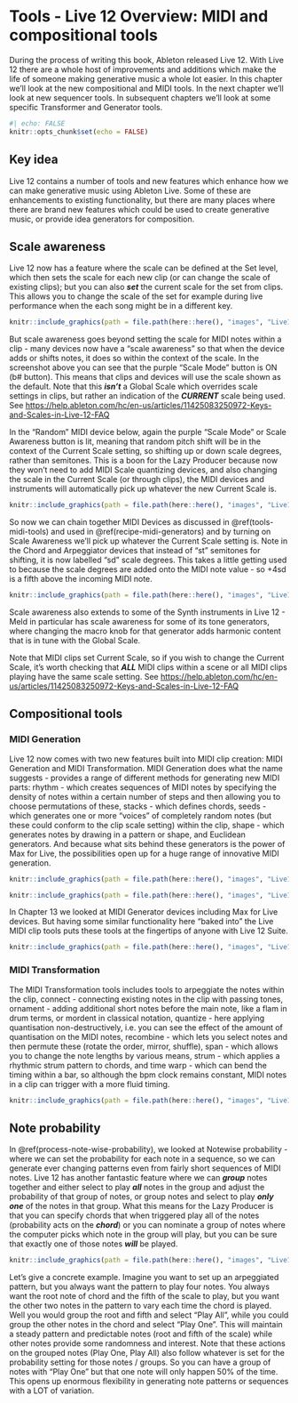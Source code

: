 # Tools - Live 12 Overview: MIDI and compositional tools {#tools-live12-overview}

During the process of writing this book, Ableton released Live 12. With Live 12
there are a whole host of improvements and additions which make the life of
someone making generative music a whole lot easier. In this chapter we'll look
at the new compositional and MIDI tools. In the next chapter we'll look at new
sequencer tools. In subsequent chapters we'll look at some specific Transformer
and Generator tools.

```r
#| echo: FALSE
knitr::opts_chunk$set(echo = FALSE)
```

::: callout-tip
## Key idea

Live 12 contains a number of tools and new features which enhance how we can
make generative music using Ableton Live. Some of these are enhancements to
existing functionality, but there are many places where there are brand new
features which could be used to create generative music, or provide idea
generators for composition.

::: 

## Scale awareness

Live 12 now has a feature where the scale can be defined at the Set level, which
then sets the scale for each new clip (or can change the scale of existing
clips); but you can also ***set*** the current scale for the set from clips.
This allows you to change the scale of the set for example during live
performance when the each song might be in a different key.

```r
knitr::include_graphics(path = file.path(here::here(), "images", "Live12_Scale.png"))
```

But scale awareness goes beyond setting the scale for MIDI notes within a clip -
many devices now have a "scale awareness" so that when the device adds or shifts
notes, it does so within the context of the scale. In the screenshot above you
can see that the purple "Scale Mode" button is ON (b# button). This means that
clips and devices will use the scale shown as the default. Note that this
***isn't*** a Global Scale which overrides scale settings in clips, but rather
an indication of the ***CURRENT*** scale being used. See
<https://help.ableton.com/hc/en-us/articles/11425083250972-Keys-and-Scales-in-Live-12-FAQ>

In the "Random" MIDI device below, again the purple "Scale Mode" or Scale
Awareness button is lit, meaning that random pitch shift will be in the context
of the Current Scale setting, so shifting up or down scale degrees, rather than
semitones. This is a boon for the Lazy Producer because now they won't need to
add MIDI Scale quantizing devices, and also changing the scale in the Current
Scale (or through clips), the MIDI devices and instruments will automatically
pick up whatever the new Current Scale is.

```r
knitr::include_graphics(path = file.path(here::here(), "images", "Live12_Random_ScaleAware.png"))
```

So now we can chain together MIDI Devices as discussed in
\@ref(tools-midi-tools) and used in \@ref(recipe-midi-generators) and by turning
on Scale Awareness we'll pick up whatever the Current Scale setting is. Note in
the Chord and Arpeggiator devices that instead of "st" semitones for shifting,
it is now labelled "sd" scale degrees. This takes a little getting used to
because the scale degrees are added onto the MIDI note value - so +4sd is a
fifth above the incoming MIDI note.

```r
knitr::include_graphics(path = file.path(here::here(), "images", "Live12_ScaleAware_MIDI_Devices.png"))
```

Scale awareness also extends to some of the Synth instruments in Live 12 - Meld
in particular has scale awareness for some of its tone generators, where
changing the macro knob for that generator adds harmonic content that is in tune
with the Global Scale.

Note that MIDI clips set Current Scale, so if you wish to change the Current
Scale, it's worth checking that ***ALL*** MIDI clips within a scene or all MIDI
clips playing have the same scale setting. See
<https://help.ableton.com/hc/en-us/articles/11425083250972-Keys-and-Scales-in-Live-12-FAQ>

## Compositional tools

### MIDI Generation

Live 12 now comes with two new features built into MIDI clip creation: MIDI
Generation and MIDI Transformation. MIDI Generation does what the name suggests
- provides a range of different methods for generating new MIDI parts: rhythm -
which creates sequences of MIDI notes by specifying the density of notes within
a certain number of steps and then allowing you to choose permutations of these,
stacks - which defines chords, seeds - which generates one or more "voices" of
completely random notes (but these could conform to the clip scale setting)
within the clip, shape - which generates notes by drawing in a pattern or shape,
and Euclidean generators. And because what sits behind these generators is the
power of Max for Live, the possibilities open up for a huge range of innovative
MIDI generation.

```r
knitr::include_graphics(path = file.path(here::here(), "images", "Live12_MIDIGenerators.png"))
```

```r
knitr::include_graphics(path = file.path(here::here(), "images", "Live12_Max_MIDIGenerator.png"))
```

In Chapter 13 we looked at MIDI Generator devices including Max for Live
devices. But having some similar functionality here "baked into" the Live MIDI
clip tools puts these tools at the fingertips of anyone with Live 12 Suite.

```r
knitr::include_graphics(path = file.path(here::here(), "images", "Live12_Euclidean_Pattern.png"))
```

### MIDI Transformation

The MIDI Transformation tools includes tools to arpeggiate the notes within the
clip, connect - connecting existing notes in the clip with passing tones,
ornament - adding additional short notes before the main note, like a flam in
drum terms, or mordent in classical notation, quantize - here applying
quantisation non-destructively, i.e. you can see the effect of the amount of
quantisation on the MIDI notes, recombine - which lets you select notes and then
permute these (rotate the order, mirror, shuffle), span - which allows you to
change the note lengths by various means, strum - which applies a rhythmic strum
pattern to chords, and time warp - which can bend the timing within a bar, so
although the bpm clock remains constant, MIDI notes in a clip can trigger with a
more fluid timing.

```r
knitr::include_graphics(path = file.path(here::here(), "images", "Live12_MIDI_Transformers.png"))
```

## Note probability

In \@ref(process-note-wise-probability), we looked at Notewise probability -
where we can set the probability for each note in a sequence, so we can generate
ever changing patterns even from fairly short sequences of MIDI notes. Live 12
has another fantastic feature where we can ***group*** notes together and either
select to play ***all*** notes in the group and adjust the probability of that
group of notes, or group notes and select to play ***only one*** of the notes in
that group. What this means for the Lazy Producer is that you can specify chords
that when triggered play all of the notes (probability acts on the ***chord***)
or you can nominate a group of notes where the computer picks which note in the
group will play, but you can be sure that exactly one of those notes ***will***
be played.

```r
knitr::include_graphics(path = file.path(here::here(), "images", "Live12_GroupNotes.png"))
```

Let's give a concrete example. Imagine you want to set up an arpeggiated
pattern, but you always want the pattern to play four notes. You always want the
root note of chord and the fifth of the scale to play, but you want the other
two notes in the pattern to vary each time the chord is played. Well you would
group the root and fifth and select "Play All", while you could group the other
notes in the chord and select "Play One". This will maintain a steady pattern
and predictable notes (root and fifth of the scale) while other notes provide
some randomness and interest. Note that these actions on the grouped notes (Play
One, Play All) also follow whatever is set for the probability setting for those
notes / groups. So you can have a group of notes with "Play One" but that one
note will only happen 50% of the time. This opens up enormous flexibility in
generating note patterns or sequences with a LOT of variation.
